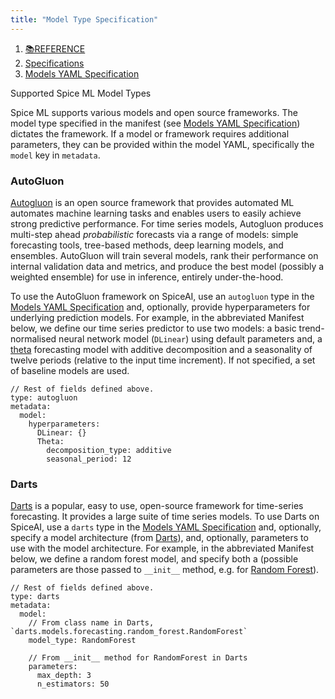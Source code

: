 ```yaml
---
title: "Model Type Specification"
---
```


1. [📚REFERENCE](/reference)
2. [Specifications](/reference/specifications)
3. [Models YAML Specification](/reference/specifications/models-yaml-specification)

Supported Spice ML Model Types

Spice ML supports various models and open source frameworks. The model type specified in the manifest (see [Models YAML Specification](/reference/specifications/models-yaml-specification)) dictates the framework. If a model or framework requires additional parameters, they can be provided within the model YAML, specifically the `model` key in `metadata`.

### AutoGluon

[Autogluon](https://auto.gluon.ai) is an open source framework that provides automated ML automates machine learning tasks and enables users to easily achieve strong predictive performance. For time series models, Autogluon produces multi-step ahead *probabilistic* forecasts via a range of models: simple forecasting tools, tree-based methods, deep learning models, and ensembles. AutoGluon will train several models, rank their performance on internal validation data and metrics, and produce the best model (possibly a weighted ensemble) for use in inference, entirely under-the-hood.

To use the AutoGluon framework on SpiceAI, use an `autogluon` type in the [Models YAML Specification](/reference/specifications/models-yaml-specification) and, optionally, provide hyperparameters for underlying prediction models. For example, in the abbreviated Manifest below, we define our time series predictor to use two models: a basic trend-normalised neural network model (`DLinear`) using default parameters and, a [theta](https://doi.org/10.1016/S0169-2070\(00\)00066-2) forecasting model with additive decomposition and a seasonality of twelve periods (relative to the input time increment). If not specified, a set of baseline models are used.

```
// Rest of fields defined above.
type: autogluon
metadata:
  model:
    hyperparameters:
      DLinear: {}
      Theta:
        decomposition_type: additive
        seasonal_period: 12
```

### Darts

[Darts](https://unit8co.github.io/darts/) is a popular, easy to use, open-source framework for time-series forecasting. It provides a large suite of time series models. To use Darts on SpiceAI, use a `darts` type in the [Models YAML Specification](/reference/specifications/models-yaml-specification) and, optionally, specify a model architecture (from [Darts](https://unit8co.github.io/darts/generated_api/darts.models.forecasting.html)), and, optionally, parameters to use with the model architecture. For example, in the abbreviated Manifest below, we define a random forest model, and specify both a (possible parameters are those passed to `__init__` method, e.g. for [Random Forest](https://unit8co.github.io/darts/generated_api/darts.models.forecasting.random_forest.html#darts.models.forecasting.random_forest.RandomForest)).

```
// Rest of fields defined above.
type: darts
metadata:
  model:
    // From class name in Darts, `darts.models.forecasting.random_forest.RandomForest`
    model_type: RandomForest
    
    // From __init__ method for RandomForest in Darts
    parameters:
      max_depth: 3
      n_estimators: 50
```
